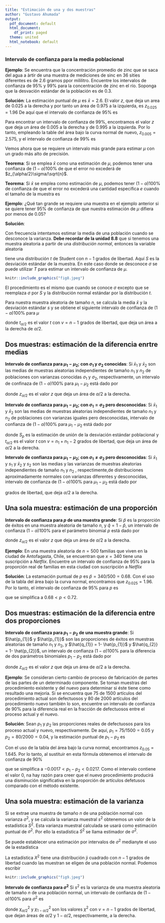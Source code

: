 ```yaml
---
title: "Estimación de una y dos muestras"
author: "Gustavo Ahumada"
output:
  pdf_document: default
  html_document:
    df_print: paged
  theme: united
  html_notebook: default
---
```


### Intervalo de confianza para la media poblacional 

**Ejemplo**: Se encuentra que la concentración promedio de zinc que se saca del agua a àrtir de una muestra de mediciones de sinc en 36 sities diferentes es de $2.6$ gramos ppor mililitro. Encuentre los intervalos de confianza de $95\%$ y $99\%$ para la concentración de zinc en el río. Soponga que la desvación estándar de la población es de $0.3$.

**Solución**: La estimación puntual de $\mu$ es $\bar x = 2.6$. El valor $z$, que deja un area de $0.025$ a la derecha y por tanto un área de $0.975$ a la izquierda, es $z_{0.025}=1.96$ De aquí que el intervalo de confianza de 95% es 

\begin{equation} 
2.6 - (1.96) \left(\frac{0.3}{\sqrt{36}}\right) < \mu < 2.6 + (1.96) \left(\frac{0.3}{\sqrt{36}}\right), \nonumber
\end{equation}

\begin{equation} 
2.50 < \mu < 2.7. \nonumber
\end{equation}

Para encontrar un intervalo de confianza de $99\%$, encontramos el valor $z$ que deja un área de 0.005 a la derecha y de 0.995 a la izquierda. Por lo tanto, empleando la table del área bajo la curva normal de nuevo, $z_{0.005}=2.575$, y el intervalo de confianza de $99\%$ es

\begin{equation} 
2.47 < \mu < 2.73. \nonumber
\end{equation}

Vemos ahora que se requiere un intervalo más grande para estimar $\mu$ con un grado más alto de precisión.

**Teorema**: Si se emplea $\bar x$ como una estimación de $\mu$, podemos tener una confianza de $(1-\alpha)100\%$ de que el error no excederá de $z_{\alpha/2}\sigma/\sqrt{n}$.

**Teorema**: Si $\bar x$ se emplea como estimación de $\mu$, podemos tener $(1-\alpha)100\%$ de confianza de que el error no excederá una cantidad especifica $e$ cuando el tamaño de la muestra es

\begin{equation} 
n = \left(\frac{z_{\alpha/2}\sigma}{e}\right)^{2} \nonumber
\end{equation}


**Ejemplo**: ¿Qué tan grande se requiere una muestra en el ejemplo anterior si se quiere tener $95\%$ de confianza de que nuestra estimación de $\mu$ difiera por menos de $0.05$?

**Solución**:
\begin{equation} 
n = \left(\frac{(1.96)(0.3)}{0.05}\right)^{2} = 138.3. \nonumber
\end{equation}

Con frecuencia intentamos  estimar la media de una población cuando se desconoce la varianza. **Debe recordar de la unidad 8.8** que si tenemos una muestra aleatoria a partir de una *distribución normal*, entonces la variable aleatoria

\begin{equation} 
T = \frac{\bar X - \mu}{S/\sqrt{n}}  \nonumber
\end{equation}

tiene una distribución $t$ de Student con $n-1$ grados de libertad. Aquí $S$ es la desviación estándar de la muestra. En este caso donde se desconoce $\sigma$ se puede utilizar $T$ para estimar un intervalo de confianza de $\mu$.

```r
knitr::include_graphics("fig8.jpeg")
```

El procedimiento es el mismo que cuando se conoce $\sigma$ excepto que se reemplaza $\sigma$ por $S$ y la distribución normal estándar por la distribución $t$.


\begin{equation} 
P(\bar X - t_{\alpha/2} S/\sqrt{n} < \mu < \bar X + t_{\alpha/2} S/\sqrt{n}) = 1- \alpha. \nonumber
\end{equation}

Para nuestra muestra aleatoria de tamaño $n$, se calcula la media $\bar x$ y la desviación estándar $s$ y se obtiene el siguiente intervalo de confianza de $(1-\alpha)100\%$ para $\mu$ 

\begin{equation} 
\bar x - t_{\alpha/2} s/ \sqrt{n} < \mu < \bar x - t_{\alpha/2} s/ \sqrt{n},  \nonumber
\end{equation}

donde $t_{\alpha/2}$ es el valor $t$ con $v = n-1$ grados de libertad, que deja un área a la derecha de ${\alpha/2}$.



## Dos muestras: estimación de la diferencia enrtre medias

**Intervalo de confianza para $\mu_{1}-\mu_{2}$; con $\sigma_{1}$ y $\sigma_{2}$ conocidas**: Si $\bar x_{1}$ y $\bar x_{2}$ son las medias de muestras aleatorias independientes de tamaño $n_{1}$ y $n_{2}$ de poblaciones con varianzas conocidas $\sigma_{1}$ y $\sigma_{2}$, respectivamente, un intervalo de confinaza de $(1-\alpha)100\%$ para $\mu_{1}-\mu_{2}$ está dado por

\begin{equation} 
(\bar x_{1} - \bar x_{2}) - z_{\alpha/2} \sqrt{\frac{\sigma_{1}^{2}}{n_{1}} + \frac{\sigma_{1}^{2}}{n_{2}}} < \mu_{1}-\mu_{2} < (\bar x_{1} - \bar x_{2}) + z_{\alpha/2} \sqrt{\frac{\sigma_{1}^{2}}{n_{1}} + \frac{\sigma_{1}^{2}}{n_{2}}}, \nonumber
\end{equation}

donde $z_{\alpha/2}$ es el valor $z$ que deja un área de ${\alpha/2}$ a la derecha.

**Intervalo de confianza para $\mu_{1}-\mu_{2}$; con $\sigma_{1} = \sigma_{2}$ pero desconocidas**: Si $\bar x_{1}$ y $\bar x_{2}$ son las medias de muestras aleatorias independientes de tamaño $n_{1}$ y $n_{2}$ de poblaciones con varianzas iguales pero desconocidas, intervalo de confianza de $(1-\alpha)100\%$ para $\mu_{1}-\mu_{2}$ está dado por

\begin{equation} 
(\bar x_{1} - \bar x_{2}) - t_{\alpha/2}S_{p} \sqrt{\frac{1}{n_{1}} + \frac{1}{n_{2}}} < \mu_{1}-\mu_{2} < (\bar x_{1} - \bar x_{2}) + t_{\alpha/2}S_{p} \sqrt{\frac{1}{n_{1}} + \frac{1}{n_{2}}}, \nonumber
\end{equation}

donde $S_{p}$ es la estimación de unión de la desviación estándar poblacional y  $t_{\alpha/2}$ es el valor $t$ con $v = n_{1}+n_{1}-2$ grados de libertad, que deja un área de ${\alpha/2}$ a la derecha.

\begin{equation} 
S_{p} = \frac{(n_{1}-1)s_{1}^{2} + (n_{2}-1)s_{2}^{2}}{n_{1}+n_{1}-2} \nonumber
\end{equation}


**Intervalo de confianza para $\mu_{1}-\mu_{2}$; con $\sigma_{1} \ne \sigma_{2}$ pero desconocidas**: Si $\bar x_{1}$ y $s_{1}$ y $\bar x_{2}$ y $s_{2}$ son las medias y las varianzas de muestras aleatorias independientes de tamaño $n_{1}$ y $n_{2}$ , respectimente,de distribuciones aproximadamente normales con varianzas diferentes y desconocidas, intervalo de confianza de $(1-\alpha)100\%$ para $\mu_{1}-\mu_{2}$ está dado por

\begin{equation} 
(\bar x_{1} - \bar x_{2}) - t_{\alpha/2} \sqrt{\frac{s_{1}^{2}}{n_{1}} + \frac{s_{2}^{2}}{n_{2}}} < \mu_{1}-\mu_{2} < (\bar x_{1} - \bar x_{2}) + t_{\alpha/2} \sqrt{\frac{s_{1}^{2}}{n_{1}} + \frac{s_{2}^{2}}{n_{2}}}, \nonumber
\end{equation}

\begin{equation} 
v = \frac{(s_{1}^{2}/n_{1} + s_{2}^{2}/n_{2})^{2}}{[(s_{1}^{2}/n_{1})^{2}/(n_{1}-1)]+[(s_{2}^{2}/n_{2})^{2}/(n_{2}-1)]}, \nonumber
\end{equation}

grados de libertad, que deja $\alpha/2$ a la derecha.


## Una sola muestra: estimación de una proporción

**Intervalo de confianza para *p* de una muestra grande**: Si $\hat{p}$ es la proporción de éxitos en una muestra aleatoria de tamaño $n$, y $\hat{q} = 1- \hat{p}$, un intervalo de confianza $(1-\alpha)100\%$ para el parámetro binomial $p$ está dado por 

\begin{equation} 
\hat{p} - z_{\alpha/2} \sqrt{\frac{\hat{p}\hat{q}}{n}} < p < \hat{p} + z_{\alpha/2} \sqrt{\frac{\hat{p}\hat{q}}{n}} \nonumber
\end{equation}

donde $z_{\alpha/2}$ es el valor $z$ que deja un área de ${\alpha/2}$ a la derecha.

**Ejemplo**: En una muestra aleatoria de $n = 500$ familias que viven en la ciudad de Antofagasta, Chile, se encuentran que $x=340$ tiene una suscripción a *Netflix*. Encuentre un intervalo de confianza de $95\%$ para la proporción real de familias en esta ciudad con suscripción a *Netflix* 

**Solución**: La estamación puntual de $p$ es $\hat{p}=340/500=0.68$. Con el uso de la tabla del área bajo la curva normal, encontramos que $z_{0.025}=1.96$. Por lo tanto, el intervalo de confianza de $95\%$ para $p$ es 

\begin{equation} 
0.68 - 196 \sqrt{\frac{(0.68)(0.32)}{500}} < p < 0.68 + 196 \sqrt{\frac{(0.68)(0.32)}{500}}, \nonumber
\end{equation}

que se simplifica a $0.68<p<0.72$.


## Dos muestras: estimación de la diferencia entre dos proporciones 

**Intervalo de confianza para $p_{1}-p_{2}$ de una muestra grande**: Si $\hat{p_{1}}$ y $\hat{p_{1}}$ son las proporciones de éxitos en muestras aleatorias de tamaño $n_{1}$ y $n_{2}$, y $\hat{q_{1}} = 1- \hat{p_{1}}$ y $\hat{q_{2}} = 1- \hat{p_{2}}$, un intervalo de confianza $(1-\alpha)100\%$ para la diferencia de dos parámetros binomiales $p_{1}-p_{2}$ está dado por 

\begin{equation} 
(\hat{p_{1}} - \hat{p_{2}}) - z_{\alpha/2} \sqrt{\frac{\hat{p_{1}}\hat{q_{1}}}{n_{1}} + \frac{\hat{p_{2}}\hat{q_{2}}}{n_{2}}} < p_{1} - p_{2} < (\hat{p_{1}} - \hat{p_{2}}) + z_{\alpha/2} \sqrt{\frac{\hat{p_{1}}\hat{q_{1}}}{n_{1}} + \frac{\hat{p_{2}}\hat{q_{2}}}{n_{2}}}   \nonumber
\end{equation}

donde $z_{\alpha/2}$ es el valor $z$ que deja un área de ${\alpha/2}$ a la derecha.

**Ejemplo**: Se consideran cierto cambio de proceso de fabricación de partes de las partes de un determinado componente. Se toman muestras del procedimiento existente y del nuevo para determinar si éste tiene como resultado una mejoría. Si se encuentra que $75$ de $1500$ artículos del procedimiento actual son defectuosos y $80$ de $2000$ artículos del procedimiento nuevo también lo son, encuentre un intervalo de confianza de $90\%$ para la diferencia real en la fracción de defectuosos entre el proceso actual y el nuevo. 


**Solución**: Sean $p_{1}$ y $p_{2}$ las proporciones reales de defectuosos para los proceso actual y nuevo, respectivamente. De aquí, $p_{1}=75/1500=0.05$ y $p_{2}=80/2000=0.04$, y la estimación puntual de $p_{1} - p_{2}$ es 

\begin{equation} 
\hat{p_{1}} - \hat{p_{2}} = 0.05-0.04=0.01   \nonumber
\end{equation}

Con el uso de la tabla del área bajo la curva normal, encontramos $z_{0.05} = 1.645$. Por lo tanto, al sustituir en esta fórmula obtenemos el intervalo de confianza de $90\%$ 

\begin{equation} 
0.01 - 1.645 \sqrt{\frac{(0.05)(0.95)}{1500} + \frac{(0.04)(0.96)}{2000}} < p_{1} - p_{2} < 0.01 + 1.645 \sqrt{\frac{(0.05)(0.95)}{1500} + \frac{(0.04)(0.96)}{2000}},   \nonumber
\end{equation}

que se simplifica a $-0.0017<p_{1} - p_{2}<0.0217$. Como el intervalo contiene el valor $0$, na hay razón para creer que el nuevo procedimiento producirá una disminución significativa en la proporción de artículos defetusos comparado con el método existente.


## Una sola muestra: estimación de la varianza

Si se extrae una muestra de tamaño $n$ de una población normal con varianza $\sigma^{2}$, y se calcula la varianza muestral $s^{2}$ obtenemos un valor de la estadística $S^{2}$. Esta varianza muestral calculada se usará como estimación puntual de $\sigma^{2}$. Por ello la estadística $S^{2}$ se llama estimador de $\sigma^{2}$.

Se puede establecer una estimación por intervalos de $\sigma^{2}$ medianyte el uso de la estadística

\begin{equation} 
\chi^{2} = \frac{(n-1)S^{2}}{\sigma^{2}}.  \nonumber
\end{equation}

La estadística $X^{2}$ tiene una distribución ji cuadrado con $n-1$ grados de libertad cuando las muestran se eligen de una población normal. Podemos escribir 

\begin{equation} 
P(X^{2}_{1-\alpha/2} < \chi^{2} < \chi^{2}_{\alpha/2}) = 1-\alpha,  \nonumber
\end{equation}

```r
knitr::include_graphics("fig9.jpeg")
```

\begin{equation} 
P[\chi^{2}_{1-\alpha/2} < \frac{(n-1)S^{2}}{\sigma^{2}} < \chi^{2}_{\alpha/2}] = 1-\alpha,  \nonumber
\end{equation}

\begin{equation} 
P\left[\frac{(n-1)S^{2}}{\chi^{2}_{\alpha/2}} < \sigma^{2} < \frac{(n-1)S^{2}}{\chi^{2}_{1-\alpha/2}}\right] = 1-\alpha,  \nonumber
\end{equation}

**Intervalo de confianza para $\sigma^{2}$**
Si $s^{2}$ es la varianza de una muestra aleatoria de tamaño $n$ de una población normal, un intervalo de confianza de $(1-\alpha)100\%$ para $\sigma^{2}$ es

\begin{equation} 
\frac{(n-1)S^{2}}{\chi^{2}_{\alpha/2}} < \sigma^{2} < \frac{(n-1)S^{2}}{\chi^{2}_{1-\alpha/2}},  \nonumber
\end{equation}

donde $\chi^{2}_{\alpha/2}$ y $\chi^{2}_{1-\alpha/2}$ son los valores $\chi^{2}$ con $v=n-1$ grados de libertad, que dejan áreas de ${\alpha/2}$ y ${1-\alpha/2}$, respectivamente, a la derecha.















